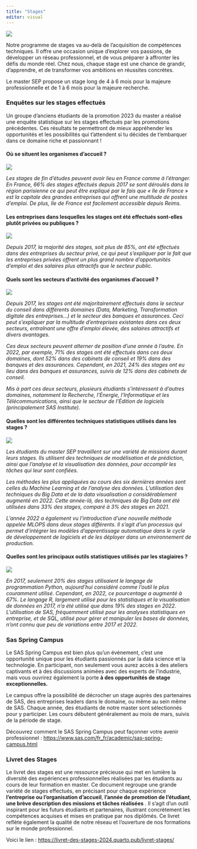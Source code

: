 ```yaml
---
title: "Stages"
editor: visual
---
```


![](Images/stage2.jpg)

Notre programme de stages va au-delà de l'acquisition de compétences techniques. Il offre une occasion unique d'explorer vos passions, de développer un réseau professionnel, et de vous préparer à affronter les défis du monde réel. Chez nous, chaque stage est une chance de grandir, d'apprendre, et de transformer vos ambitions en réussites concrètes.

Le master SEP propose un stage long de 4 à 6 mois pour la majeure professionnelle et de 1 à 6 mois pour la majeure recherche.

### **Enquêtes sur les stages effectués**

Un groupe d'anciens étudiants de la promotion 2023 du master a réalisé une enquête statistique sur les stages effectués par les promotions précédentes. Ces résultats te permettront de mieux appréhender les opportunités et les possibilités qui t'attendent si tu décides de t'embarquer dans ce domaine riche et passionnant !

#### **Où se situent les organismes d'accueil ?**

![](Images/Stage_1.JPG)

*Les stages de fin d'études peuvent avoir lieu en France comme à l'étranger. En France, 66% des stages effectués depuis 2017 se sont déroulés dans la région parisienne ce qui peut être expliqué par le fais que « Ile de France » est la capitale des grandes entreprises qui offrent une multitude de postes d'emploi. De plus, Ile de France est facilement accessible depuis Reims.*

#### **Les entreprises dans lesquelles les stages ont été effectués sont-elles plutôt privées ou publiques ?**

![](Images/Stage_2.JPG)

*Depuis 2017, la majorité des stages, soit plus de 85%, ont été effectués dans des entreprises du secteur privé, ce qui peut s'expliquer par le fait que les entreprises privées offrent un plus grand nombre d'opportunités d'emploi et des salaires plus attractifs que le secteur public.*

#### **Quels sont les secteurs d'activité des organismes d'accueil ?**

![](Images/stage_3.JPG)

*Depuis 2017, les stages ont été majoritairement effectués dans le secteur du conseil dans différents domaines (Data, Marketing, Transformation digitale des entreprises...) et le secteur des banques et assurances. Ceci peut s'expliquer par la multitude d'entreprises existantes dans ces deux secteurs, entraînant une offre d'emploi élevée, des salaires attractifs et divers avantages.*

*Ces deux secteurs peuvent alterner de position d'une année à l'autre. En 2022, par exemple, 71% des stages ont été effectués dans ces deux domaines, dont 52% dans des cabinets de conseil et 19% dans des banques et des assurances. Cependant, en 2021, 24% des stages ont eu lieu dans des banques et assurances, suivis de 12% dans des cabinets de conseil.*

*Mis à part ces deux secteurs, plusieurs étudiants s'intéressent à d'autres domaines, notamment la Recherche, l'Énergie, l'Informatique et les Télécommunications, ainsi que le secteur de l'Édition de logiciels (principalement SAS Institute).*

#### **Quelles sont les différentes techniques statistiques utilisés dans les stages ?**

![](Images/stage_4.JPG)

*Les étudiants du master SEP travaillent sur une variété de missions durant leurs stages. Ils utilisent des techniques de modélisation et de prédiction, ainsi que l'analyse et la visualisation des données, pour accomplir les tâches qui leur sont confiées.*

*Les méthodes les plus appliquées au cours des six dernières années sont celles du Machine Learning et de l'analyse des données. L'utilisation des techniques du Big Data et de la data visualisation a considérablement augmenté en 2022. Cette année-là, des techniques de Big Data ont été utilisées dans 33% des stages, comparé à 3% des stages en 2021.*

*L'année 2022 a également vu l'introduction d'une nouvelle méthode appelée MLOPS dans deux stages différents. Il s'agit d'un processus qui permet d'intégrer les modèles d'apprentissage automatique dans le cycle de développement de logiciels et de les déployer dans un environnement de production.*

#### **Quelles sont les principaux outils statistiques utilisés par les stagiaires ?**

![](Images/stage_5.JPG)

*En 2017, seulement 20% des stages utilisaient le langage de programmation Python, aujourd'hui considéré comme l'outil le plus couramment utilisé. Cependant, en 2022, ce pourcentage a augmenté à 67%. Le langage R, largement utilisé pour les statistiques et la visualisation de données en 2017, n'a été utilisé que dans 19% des stages en 2022. L'utilisation de SAS, fréquemment utilisé pour les analyses statistiques en entreprise, et de SQL, utilisé pour gérer et manipuler les bases de données, n'ont connu que peu de variations entre 2017 et 2022.*

### **Sas Spring Campus**

Le SAS Spring Campus est bien plus qu'un événement, c'est une opportunité unique pour les étudiants passionnés par la data science et la technologie. En participant, non seulement vous aurez accès à des ateliers captivants et à des discussions animées avec des experts de l'industrie, mais vous ouvrirez également la porte **à des opportunités de stage exceptionnelles.**

Le campus offre la possibilité de décrocher un stage auprès des partenaires de SAS, des entreprises leaders dans le domaine, ou même au sein même de SAS. Chaque année, des étudiants de notre master sont sélectionnés pour y participer. Les cours débutent généralement au mois de mars, suivis de la période de stage.

Découvrez comment le SAS Spring Campus peut façonner votre avenir professionnel : <https://www.sas.com/fr_fr/academic/sas-spring-campus.html>

### **Livret des Stages**

Le livret des stages est une ressource précieuse qui met en lumière la diversité des expériences professionnelles réalisées par les étudiants au cours de leur formation en master. Ce document regroupe une grande variété de stages effectués, en précisant pour chaque expérience **l’entreprise ou l’organisation d’accueil**, **l’année de promotion de l’étudiant**, **une brève description des missions et tâches réalisées** . Il s’agit d’un outil inspirant pour les futurs étudiants et partenaires, illustrant concrètement les compétences acquises et mises en pratique par nos diplômés. Ce livret reflète également la qualité de notre réseau et l’ouverture de nos formations sur le monde professionnel.

Voici le lien : <https://livret-des-stages-2024.quarto.pub/livret-stages/>
